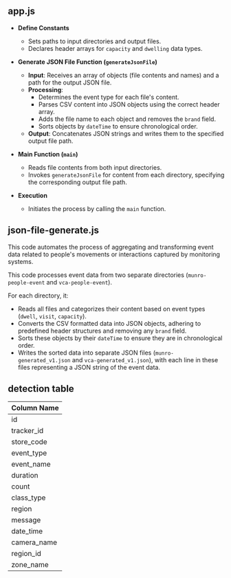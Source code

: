 ## app.js

- **Define Constants**

  - Sets paths to input directories and output files.
  - Declares header arrays for `capacity` and `dwelling` data types.

- **Generate JSON File Function (`generateJsonFile`)**

  - **Input**: Receives an array of objects (file contents and names) and a path for the output JSON file.
  - **Processing**:
    - Determines the event type for each file's content.
    - Parses CSV content into JSON objects using the correct header array.
    - Adds the file name to each object and removes the `brand` field.
    - Sorts objects by `dateTime` to ensure chronological order.
  - **Output**: Concatenates JSON strings and writes them to the specified output file path.

- **Main Function (`main`)**

  - Reads file contents from both input directories.
  - Invokes `generateJsonFile` for content from each directory, specifying the corresponding output file path.

- **Execution**
  - Initiates the process by calling the `main` function.

## json-file-generate.js

This code automates the process of aggregating and transforming event data related to people's movements or interactions captured by monitoring systems.

This code processes event data from two separate directories (`munro-people-event` and `vca-people-event`).

For each directory, it:

- Reads all files and categorizes their content based on event types (`dwell`, `visit`, `capacity`).
- Converts the CSV formatted data into JSON objects, adhering to predefined header structures and removing any `brand` field.
- Sorts these objects by their `dateTime` to ensure they are in chronological order.
- Writes the sorted data into separate JSON files (`munro-generated_v1.json` and `vca-generated_v1.json`), with each line in these files representing a JSON string of the event data.

## detection table

| Column Name |
| ----------- |
| id          |
| tracker_id  |
| store_code  |
| event_type  |
| event_name  |
| duration    |
| count       |
| class_type  |
| region      |
| message     |
| date_time   |
| camera_name |
| region_id   |
| zone_name   |

